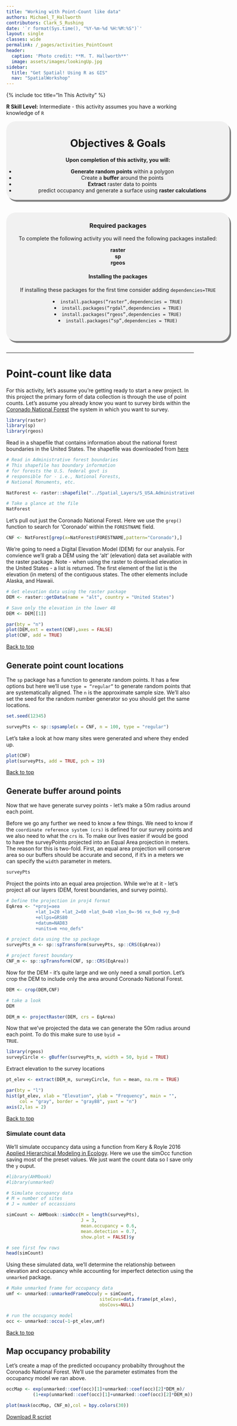 ```yaml
---
title: "Working with Point-Count like data"
authors: Michael_T_Hallworth
contributors: Clark_S_Rushing
date: '`r format(Sys.time(), "%Y-%m-%d %H:%M:%S")`'
layout: single
classes: wide
permalink: /_pages/activities_PointCount
header:
  caption: 'Photo credit: **M. T. Hallworth**'
  image: assets/images/lookingUp.jpg
sidebar:
  title: "Get Spatial! Using R as GIS"
  nav: "SpatialWorkshop"
---
```

<a name="TOP"></a>
{% include toc title="In This Activity" %}

**R Skill Level:** Intermediate - this activity assumes you have a working knowledge of `R` 


<div style="background-color:rgba(0, 0, 0, 0.0470588); border-radius: 25px; text-align:center; vertical-align: middle; padding:3px 0; width: 600px; margin: auto; box-shadow: 4px 5px gray;">

<h1>Objectives & Goals</h1>      
<b>Upon completion of this activity, you will:</b>
<ul>
<li> <strong>Generate random points</strong> within a polygon </li>
<li> Create a <strong>buffer</strong> around the points</li>
<li> <strong>Extract</strong> raster data to points </li>
<li> predict occupancy and generate a surface using <strong>raster calculations</strong></li>
</ul>
</div>

<br>
<br>
<a name="install.packages"></a>
<div style="background-color:rgba(0, 1, 1, 0.0470588); border-radius: 25px; text-align:center; vertical-align: middle; padding:2px 0; width: 600px; margin: auto; box-shadow: 4px 5px gray;">

<h3> Required packages</h3> 
To complete the following activity you will need the following packages installed:

<strong>raster</strong>                  
<strong>sp</strong>        
<strong>rgeos</strong>            
  
<h4>Installing the packages</h4>     
If installing these packages for the first time consider adding <code>dependencies=TRUE</code>        

<li><code>install.packages("raster",dependencies = TRUE)</code></li>
<li><code>install.packages("rgdal",dependencies = TRUE)</code></li>
<li><code>install.packages("rgeos",dependencies = TRUE)</code></li>
<li><code>install.packages("sp",dependencies = TRUE)</code></li>
<br> 
</div>
        
<br>
<hr> 

# Point-count like data
For this activity, let's assume you're getting ready to start a new project. In this project the primary form of data collection is through the use of point counts. Let's assume you already know you want to survey birds within the <a href="https://www.fs.usda.gov/main/coronado/home" target="_blank">Coronado National Forest</a> the system in which you want to survey. 

```r
library(raster)
library(sp)
library(rgeos)
```

Read in a shapefile that contains information about the national forest boundaries in the United States. The shapefile was downloaded from <a href ="https://data.fs.usda.gov/geodata/edw/datasets.php?dsetCategory=boundaries" target="_blank"> here </a>

```r
# Read in Administrative forest boundaries 
# This shapefile has boundary information
# for forests the U.S. federal govt is
# responsible for - i.e., National Forests,
# National Monuments, etc. 

NatForest <- raster::shapefile("../Spatial_Layers/S_USA.AdministrativeForest.shp")

# Take a glance at the file
NatForest
```

Let's pull out just the Coronado National Forest. Here we use the <code>grep()</code> function to search for 'Coronado' within the <code>FORESTNAME</code> field. 
```r
CNF <- NatForest[grep(x=NatForest$FORESTNAME,pattern="Coronado"),]
```

We're going to need a Digital Elevation Model (DEM) for our analysis. For convience we'll grab a DEM using the 'alt' (elevation) data set available with the raster package. Note - when using the raster to download elevation in the United States - a list is returned. The first element of the list is the elevation (in meters) of the contiguous states. The other elements include Alaska, and Hawaii.
```r
# Get elevation data using the raster package
DEM <- raster::getData(name = "alt", country = "United States")

# Save only the elevation in the lower 48
DEM <- DEM[[1]]
```

```r
par(bty = "n")
plot(DEM,ext = extent(CNF),axes = FALSE)
plot(CNF, add = TRUE)
```

<a href="#TOP">Back to top</a>

## Generate point count locations
The <code>sp</code> package has a function to generate random points. It has a few options but here we'll use <code>type = "regular"</code> to generate random points that are systematically aligned. The <code>n</code> is the approximate sample size. We'll also set the seed for the random number generator so you should get the same locations. 

```r
set.seed(12345)

surveyPts <- sp::spsample(x = CNF, n = 100, type = "regular")
```

Let's take a look at how many sites were generated and where they ended up. 
```r
plot(CNF)
plot(surveyPts, add = TRUE, pch = 19)
```

<a href="#TOP">Back to top</a>

## Generate buffer around points
Now that we have generate survey points - let's make a 50m radius around each point.

Before we go any further we need to know a few things. We need to know if the <code>coordinate reference system (crs)</code> is defined for our survey points and we also need to what the <code>crs</code> is. To make our lives easier if would be good to have the surveyPoints projected into an Equal Area projection in meters. The reason for this is two-fold. First, an equal area projection will conserve area so our buffers should be accurate and second, if it's in a meters we can specify the <code>width</code> parameter in meters. 

```r
surveyPts
```

Project the points into an equal area projection. While we're at it - let's project all our layers (DEM, forest boundaries, and survey points).
```r
# Define the projection in proj4 format
EqArea <- "+proj=aea 
           +lat_1=20 +lat_2=60 +lat_0=40 +lon_0=-96 +x_0=0 +y_0=0 
           +ellps=GRS80 
           +datum=NAD83 
           +units=m +no_defs"

# project data using the sp package
surveyPts_m <- sp::spTransform(surveyPts, sp::CRS(EqArea))

# project forest boundary
CNF_m <- sp::spTransform(CNF, sp::CRS(EqArea))
```

Now for the DEM - it's quite large and we only need a small portion. Let's crop the DEM to include only the area around Coronado National Forest.

```r
DEM <- crop(DEM,CNF)

# take a look
DEM
```

```r
DEM_m <- projectRaster(DEM, crs = EqArea)
```

Now that we've projected the data we can generate the 50m radius around each point. To do this make sure to use <code>byid = TRUE</code>.
```r
library(rgeos)
surveyCircle <- gBuffer(surveyPts_m, width = 50, byid = TRUE)
```

Extract elevation to the survey locations
```r
pt_elev <- extract(DEM_m, surveyCircle, fun = mean, na.rm = TRUE)
```

```r
par(bty = "l")
hist(pt_elev, xlab = "Elevation", ylab = "Frequency", main = "",
     col = "gray", border = "gray88", yaxt = "n")
axis(2,las = 2)
```

<a href="#TOP">Back to top</a>

### Simulate count data 
We'll simulate occupancy data using a function from Kery & Royle 2016 <a href = "https://www.mbr-pwrc.usgs.gov/pubanalysis/keryroylebook/" target="_blank">Applied Hierarchical Modeling in Ecology</a>. Here we use the simOcc function saving most of the preset values. We just want the count data so I save only the <code>y</code> ouput. 
```r
#library(AHMbook)
#library(unmarked)

# Simulate occupancy data
# M = number of sites 
# J = number of occassions

simCount <- AHMbook::simOcc(M = length(surveyPts), 
                            J = 3, 
                            mean.occupancy = 0.6, 
                            mean.detection = 0.7,
                            show.plot = FALSE)$y

# see first few rows
head(simCount)
```

Using these simulated data, we'll determine the relationship between elevation and occupancy while accounting for imperfect detection using the <code>unmarked</code> package. 
```r
# Make unmarked frame for occupancy data
umf <- unmarked::unmarkedFrameOccu(y = simCount, 
                                   siteCovs=data.frame(pt_elev), 
                                   obsCovs=NULL)

# run the occupancy model
occ <- unmarked::occu(~1~pt_elev,umf)
```

<a href="#TOP">Back to top</a>

## Map occupancy probability 

Let's create a map of the predicted occupancy probabilty throughout the Coronado National Forest. We'll use the parameter estimates from the occupancy model we ran above. 

```r
occMap <- exp(unmarked::coef(occ)[1]+unmarked::coef(occ)[2]*DEM_m)/
          (1+exp(unmarked::coef(occ)[1]+unmarked::coef(occ)[2]*DEM_m))

plot(mask(occMap, CNF_m),col = bpy.colors(30))
```

<a href="https://raw.githubusercontent.com/mhallwor/mhallwor.github.io/develop/Rscripts/activities_PointCount.R" target="_blank" class="btn btn--info">Download R script</a>